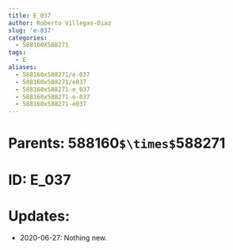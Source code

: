 ```yaml
---
title: E_037
author: Roberto Villegas-Diaz
slug: 'e-037'
categories:
  - 588160X588271
tags:
  - E
aliases:
  - 588160x588271/e-037
  - 588160x588271/e037
  - 588160x588271-e_037
  - 588160x588271-e-037
  - 588160x588271-e037
---
```


# **Parents**: 588160`$\times$`588271
# **ID**: E_037
# **Updates**: 
 - 2020-06-27: Nothing new.
